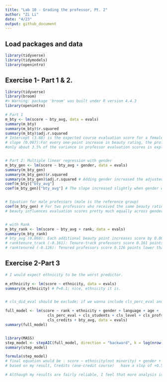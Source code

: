 ```yaml
---
title: "Lab 10 - Grading the professor, Pt. 2"
author: "Zi Li"
date: "4/23"
output: github_document
---
```


## Load packages and data

```r
library(tidyverse) 
library(tidymodels)
library(openintro)
```

## Exercise 1- Part 1 & 2.

```r
library(tidyverse)
library(broom)
#> Warning: package 'broom' was built under R version 4.4.3
library(openintro)

# Part 1
m_bty <- lm(score ~ bty_avg, data = evals)
summary(m_bty)
summary(m_bty)$r.squared
summary(m_bty)$adj.r.squared 
# Intercept (3.88) is the expected course evaluation score for a female professor with a beauty score of 0 (since female is the reference group).
# slope (0.067):For every one-point increase in beauty rating, the professor's evaluation score is predicted to increase by about 0.067 points.
#only about 3.5% of the variance in professor evaluation scores is explained by beauty rating alone.


# Part 2: Multiple linear regression with gender
m_bty_gen <- lm(score ~ bty_avg + gender, data = evals)
summary(m_bty_gen)
summary(m_bty_gen)$r.squared
summary(m_bty_gen)$adj.r.squared # Adding gender increased the adjusted R². 
coef(m_bty)["bty_avg"]
coef(m_bty_gen)["bty_avg"] # The slope increased slightly when gender was added, meaning beauty’s effect got a bit stronger when accounting for gender. 


# Equation for male professors (male is the reference group)
coef(m_bty_gen) # For two professors who received the same beauty rating, Male professors tend to get higher rating. 
# beauty influences evaluation scores pretty much equally across genders, but male professors seems to have a higher baseline.


# with Rank
m_bty_rank <- lm(score ~ bty_avg + rank, data = evals)
summary(m_bty_rank)
# bty_avg (0.068): Each additional beauty point increases score by 0.068 points, holding rank constant.
# ranktenure_track (-0.161): Tenure-track professors score 0.161 points lower than non-tenure-track, holding beauty constant.
# ranktenured (-0.126): Tenured professors score 0.126 points lower than non-tenure-track, holding beauty constant.

```

## Exercise 2-Part 3

```r
# I would expect ethnicity to be the worst predictor. 

m_ethnicity <- lm(score ~ ethnicity, data = evals)
summary(m_ethnicity) # P=0.1; nice, ethnicity it is. 


# cls_did_eval should be exclude; if we wanna include cls_perc_eval and cls_students. Due to the multicollinearity, we need make sure our predictor shouldn't be too correlated. 

full_model <- lm(score ~ rank + ethnicity + gender + language + age +
                   cls_perc_eval + cls_students + cls_level + cls_profs +
                   cls_credits + bty_avg, data = evals)
summary(full_model)


library(MASS)
step_model <- stepAIC(full_model, direction = "backward", k = log(nrow(evals)))
summary(step_model)

formula(step_model)
# final equation would be : score ~ ethnicity(not minority) + gender + cls_perc_eval + cls_credits + bty_avg
# based on my result, Credits (one-credit course)	have a slop of +0.54, One-credit courses are rated 0.54 points higher than multi-credit ones. This is a large effect.

# Although my results are fairly reliable, I feel that more analysis is needed, such as finding causal effects, etc., if they are to be generalized to a larger population.

```


